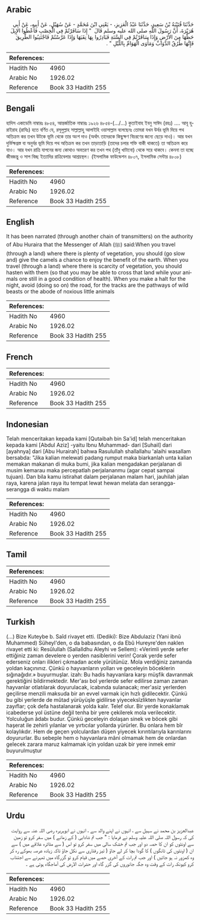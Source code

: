 ## Arabic


<div dir="rtl" lang="ar" style={{fontSize:'larger',backgroundColor:'#f8f9fa',padding:20}}>
حَدَّثَنَا قُتَيْبَةُ بْنُ سَعِيدٍ، حَدَّثَنَا عَبْدُ الْعَزِيزِ، - يَعْنِي ابْنَ مُحَمَّدٍ - عَنْ سُهَيْلٍ، عَنْ أَبِيهِ، عَنْ أَبِي هُرَيْرَةَ، أَنَّ رَسُولَ اللَّهِ صلى الله عليه وسلم قَالَ ‏ "‏ إِذَا سَافَرْتُمْ فِي الْخِصْبِ فَأَعْطُوا الإِبِلَ حَظَّهَا مِنَ الأَرْضِ وَإِذَا سَافَرْتُمْ فِي السَّنَةِ فَبَادِرُوا بِهَا نِقَيَهَا وَإِذَا عَرَّسْتُمْ فَاجْتَنِبُوا الطَّرِيقَ فَإِنَّهَا طُرُقُ الدَّوَابِّ وَمَأْوَى الْهَوَامِّ بِاللَّيْلِ ‏"‏ ‏.‏
</div>
<div style={{backgroundColor:'#f8f9fa',padding:20, marginBottom: 10}}><table> <thead> <tr> <th>References:</th> <th></th> </tr> </thead> <tbody><tr><td>Hadith No</td><td>4960</td></tr><tr><td>Arabic No</td><td>1926.02</td></tr><tr><td>Reference</td><td>Book 33 Hadith 255</td></tr></tbody></table></div>

## Bengali


<div dir="ltr" lang="bn" style={{fontSize:'larger',backgroundColor:'#f8f9fa',padding:20}}>
হাদিস একাডেমি নাম্বারঃ ৪৮৫৪, আন্তর্জাতিক নাম্বারঃ ১৯২৬ ৪৮৫৪-(…/...) কুতাইবাহ ইবনু সাঈদ (রহঃ) .... আবূ হুরাইরাহ (রাযিঃ) হতে বর্ণিত যে, রসূলুল্লাহ সাল্লাল্লাহু আলাইহি ওয়াসাল্লাম বলেছেনঃ তোমরা যখন উর্বর ভূমি দিয়ে পথ অতিক্রম কর তখন উটকে ভূমি থেকে তার অংশ দাও (অর্থাৎ তাদেরকে কিছুক্ষণ বিচরণের জন্যে ছেড়ে দাও)। আর যখন দুর্ভিক্ষগ্রস্ত বা অনুর্বর ভূমি দিয়ে পথ অতিক্রম কর তখন তাড়াতাড়ি (তাদের চলার শক্তি বাকী থাকতে) তা অতিক্রম করে যাও। আর যখন রাত্রি যাপনের জন্য কোথাও অবতরণ কর তখন পথ (তাঁবু খাটানো) থেকে সরে থাকবে। কেননা তা হচ্ছে জীবজন্তু ও সাপ বিচ্ছ ইত্যাদির রাত্রিবেলার আশ্রয়স্থল। (ইসলামিক ফাউন্ডেশন ৪৮০৭, ইসলামিক সেন্টার ৪৮০৮)
</div>
<div style={{backgroundColor:'#f8f9fa',padding:20, marginBottom: 10}}><table> <thead> <tr> <th>References:</th> <th></th> </tr> </thead> <tbody><tr><td>Hadith No</td><td>4960</td></tr><tr><td>Arabic No</td><td>1926.02</td></tr><tr><td>Reference</td><td>Book 33 Hadith 255</td></tr></tbody></table></div>

## English


<div dir="ltr" lang="en" style={{fontSize:'larger',backgroundColor:'#f8f9fa',padding:20}}>
It has been narrated (through another chain of transmitters) on the authority of Abu Huraira that the Messenger of Allah (ﷺ) said:When you travel (through a land) where there is plenty of vegetation, you should (go slow and) give the camels a chance to enjoy the benefit of the earth. When you travel (through a land) where there is scarcity of vegetation, you should hasten with them (so that you may be able to cross that land while your animals ore still in a good condition of health). When you make a halt for the night, avoid (doing so on) the road, for the tracks are the pathways of wild beasts or the abode of noxious little animals
</div>
<div style={{backgroundColor:'#f8f9fa',padding:20, marginBottom: 10}}><table> <thead> <tr> <th>References:</th> <th></th> </tr> </thead> <tbody><tr><td>Hadith No</td><td>4960</td></tr><tr><td>Arabic No</td><td>1926.02</td></tr><tr><td>Reference</td><td>Book 33 Hadith 255</td></tr></tbody></table></div>

## French


<div dir="ltr" lang="fr" style={{fontSize:'larger',backgroundColor:'#f8f9fa',padding:20}}>

</div>
<div style={{backgroundColor:'#f8f9fa',padding:20, marginBottom: 10}}><table> <thead> <tr> <th>References:</th> <th></th> </tr> </thead> <tbody><tr><td>Hadith No</td><td>4960</td></tr><tr><td>Arabic No</td><td>1926.02</td></tr><tr><td>Reference</td><td>Book 33 Hadith 255</td></tr></tbody></table></div>

## Indonesian


<div dir="ltr" lang="id" style={{fontSize:'larger',backgroundColor:'#f8f9fa',padding:20}}>
Telah menceritakan kepada kami [Qutaibah bin Sa'id] telah menceritakan kepada kami [Abdul Aziz] -yaitu Ibnu Muhammad- dari [Suhail] dari [ayahnya] dari [Abu Hurairah] bahwa Rasulullah shallallahu 'alaihi wasallam bersabda: "Jika kalian melewati padang rumput maka biarkanlah unta kalian memakan makanan di muka bumi, jika kalian mengadakan perjalanan di musim kemarau maka percepatlah perjalananmu (agar cepat sampai tujuan). Dan bila kamu istirahat dalam perjalanan malam hari, jauhilah jalan raya, karena jalan raya itu tempat lewat hewan melata dan serangga-serangga di waktu malam
</div>
<div style={{backgroundColor:'#f8f9fa',padding:20, marginBottom: 10}}><table> <thead> <tr> <th>References:</th> <th></th> </tr> </thead> <tbody><tr><td>Hadith No</td><td>4960</td></tr><tr><td>Arabic No</td><td>1926.02</td></tr><tr><td>Reference</td><td>Book 33 Hadith 255</td></tr></tbody></table></div>

## Tamil


<div dir="ltr" lang="ta" style={{fontSize:'larger',backgroundColor:'#f8f9fa',padding:20}}>

</div>
<div style={{backgroundColor:'#f8f9fa',padding:20, marginBottom: 10}}><table> <thead> <tr> <th>References:</th> <th></th> </tr> </thead> <tbody><tr><td>Hadith No</td><td>4960</td></tr><tr><td>Arabic No</td><td>1926.02</td></tr><tr><td>Reference</td><td>Book 33 Hadith 255</td></tr></tbody></table></div>

## Turkish


<div dir="ltr" lang="tr" style={{fontSize:'larger',backgroundColor:'#f8f9fa',padding:20}}>
(…) Bize Kuteybe b. Saîd rivayet etti. (Dediki): Bize Abdulaziz (Yani ibnû Muhammed) Süheyl'den, o da babasından, o da Ebû Hureyre'den naklen rivayet etti ki: Resûlullah (Sallalldhu Aleyhi ve Sellem): «Verimli yerde sefer ettiğiniz zaman develere o yerden nasiblerini verin! Çorak yerde sefer ederseniz onları ilikleri çıkmadan acele yürütünüz. Mola verdiğiniz zamanda yoldan kaçınınız. Çünkü o hayvanların yolları ve geceleyin böceklerin sığınağıdır.» buyurmuşlar. izah: Bu hadis hayvanlara karşı müşfik davranmak gerektiğini bildirmektedir. Mer'ası bol yerlerde sefer edilirse zaman zaman hayvanlar otlatılarak doyurulacak, icabında sulanacak; mer'asiz yerlerden geçilirse menzili maksuda bir an evvel varmak için hızlı gidilecektir. Çünkü bu gibi yerlerde de mûtad yürüyüşle gidilirse yiyeceksîzlikten hayvanlar zayıflar; çok defa hastalanarak yolda kalır. Telef olur. Bir yerde konaklamak icabederse yol üstüne değil tenha bir yere çekilerek mola verilecektir. Yolculuğun âdabı budur. Çünkü geceleyin dolaşan sinek ve böcek gibi haşerat ile zehirli yılanlar ve yırtıcılar yollarda yürürler. Bu onlara hem bîr kolaylıkdır. Hem de geçen yolculardan düşen yiyecek kırıntılarıyla karınlarını doyururlar. Bu sebeple hem o hayvanlara mâni olmamak hem de onlardan gelecek zarara maruz kalmamak için yoldan uzak bir yere inmek emir buyurulmuştur
</div>
<div style={{backgroundColor:'#f8f9fa',padding:20, marginBottom: 10}}><table> <thead> <tr> <th>References:</th> <th></th> </tr> </thead> <tbody><tr><td>Hadith No</td><td>4960</td></tr><tr><td>Arabic No</td><td>1926.02</td></tr><tr><td>Reference</td><td>Book 33 Hadith 255</td></tr></tbody></table></div>

## Urdu


<div dir="rtl" lang="ur" style={{fontSize:'larger',backgroundColor:'#f8f9fa',padding:20}}>
عبدالعزیز بن محمد نے سہیل سے ، انہوں نے اپنے والد سے ، انہوں نے ابوہریرہ رضی اللہ عنہ سے روایت کی کہ رسول اللہ صلی اللہ علیہ وسلم نے فرمایا : " جب تم شادابی ( کے زمانے ) میں سفر کرو تو زمین سے اونٹوں کو ان کا حصہ دو اور جب تم خشک سالی میں سفر کرو تو اس ( سے متاثرہ علاقے میں ) سے ان ( اونٹوں کی ٹانگوں ) کا گودا بچا کر لے جاؤ ( تیز رفتاری سے نکل جاؤ تاکہ زیادہ عرصہ بھوکے رہ کر وہ کمزور نہ ہو جائیں ) اور جب تم رات کے آخری حصے میں قیام کرو تو گزرگاہ میں ٹھہرنے سے اجتناب کرو کیونکہ رات کے وقت وہ جگہ جانوروں کی گزر گاہ اور حشرات الارض کی آماجگاہ ہوتی ہے ۔
</div>
<div style={{backgroundColor:'#f8f9fa',padding:20, marginBottom: 10}}><table> <thead> <tr> <th>References:</th> <th></th> </tr> </thead> <tbody><tr><td>Hadith No</td><td>4960</td></tr><tr><td>Arabic No</td><td>1926.02</td></tr><tr><td>Reference</td><td>Book 33 Hadith 255</td></tr></tbody></table></div>